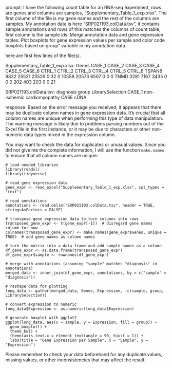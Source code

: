 prompt:
I have the following count table for an RNA-seq experiment, rows are genes and columns are samples, "Supplementary_Table_1_exp.xlsx". The first column of the file is my gene names and the rest of the columns are samples. My annotation data is here  "SRP021193.colData.tsv", it contains sample annotations and rows of this matches the columns of count table, first column is the sample ids. Merge annotation data and gene expression tables. Plot boxplots for gene expression values per sample and color code boxplots based on group" variable in my annotation data.

here are first few lines of the file(s).

Supplementary_Table_1_exp.xlsx:
Genes	CASE_1	CASE_2	CASE_3	CASE_4	CASE_5	CASE_6	CTRL_1	CTRL_2	CTRL_3	CTRL_4	CTRL_5	CTRL_6
TSPAN6	9832	25521	23529	0	32	0	10558	20573	6507	0	0	 0
TNMD	3281	 7167	 3435	0	 0	0	  202	  403	 203	0	0	21


SRP021193.colData.tsv:
diagnosis	group	LibrarySelection
CASE_1	non-ischemic cardiomyopathy	CASE	cDNA


response:
Based on the error message you received, it appears that there may be duplicate column names in gene expression data. It's crucial that all column names are unique when performing this type of data manipulation. The warning message is likely due to problems parsing numbers out of the Excel file in the first instance, or it may be due to characters or other non-numeric data types mixed in the expression column.

You may want to check the data for duplicates or unusual values. Since you did not give me the complete information, I will use the function `make.names` to ensure that all column names are unique:

```
# load needed libraries
library(readxl)
library(tidyverse)

# read gene expression data
gene_expr <- read_excel("Supplementary_Table_1_exp.xlsx", col_types = "text")

# read annotations
annotations <- read.delim("SRP021193.colData.tsv", header = TRUE, stringsAsFactors = FALSE)

# transpose gene expression data to turn columns into rows
transposed_gene_expr <- t(gene_expr[-1])  # disregard gene names column for now
colnames(transposed_gene_expr) <- make.names(gene_expr$Genes, unique = TRUE)  # add gene names as column names

# turn the matrix into a data frame and add sample names as a column
df_gene_expr <- as.data.frame(transposed_gene_expr)
df_gene_expr$sample <- rownames(df_gene_expr)

# merge with annotations (assuming "sample" matches "diagnosis" in annotations)
merged_data <- inner_join(df_gene_expr, annotations, by = c("sample" = "diagnosis"))

# reshape data for plotting
long_data <- gather(merged_data, Genes, Expression, -c(sample, group, LibrarySelection))

# convert expression to numeric
long_data$Expression <- as.numeric(long_data$Expression)

# generate boxplot with ggplot2
ggplot(long_data, aes(x = sample, y = Expression, fill = group)) +
  geom_boxplot() +
  theme_bw() +
  theme(axis.text.x = element_text(angle = 90, hjust = 1)) + 
  labs(title = "Gene Expression per Sample", x = "Sample", y = "Expression")
```
Please remember to check your data beforehand for any duplicate values, missing values, or other inconsistencies that may affect the result.

